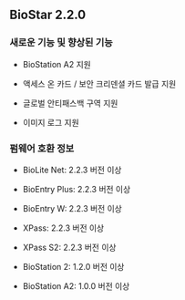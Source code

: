 ## BioStar 2.2.0

### 새로운 기능 및 향상된 기능

* BioStation A2 지원

* 액세스 온 카드 / 보안 크리덴셜 카드 발급 지원

* 글로벌 안티패스백 구역 지원

* 이미지 로그 지원

### 펌웨어 호환 정보

* BioLite Net: 2.2.3 버전 이상

* BioEntry Plus: 2.2.3 버전 이상

* BioEntry W: 2.2.3 버전 이상

* XPass: 2.2.3 버전 이상

* XPass S2: 2.2.3 버전 이상

* BioStation 2: 1.2.0 버전 이상

* BioStation A2: 1.0.0 버전 이상
